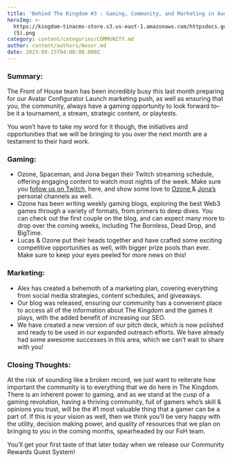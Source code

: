 ```yaml
---
title: 'Behind The Kingdom #3 : Gaming, Community, and Marketing in August 2023'
heroImg: >-
  https://kingdom-tinacms-store.s3.us-east-1.amazonaws.com/httpsdocs.google.comdocumentd18cac6WfI3DoNCwqkmOcPH0hW0uyYJiIECj48SeOycp8editusp=sharing
  (5).png
category: content/categories/COMMUNITY.md
author: content/authors/Aesor.md
date: 2023-09-15T04:00:00.000Z
---
```


### Summary:

The Front of House team has been incredibly busy this last month preparing for our Avatar Configurator Launch marketing push, as well as ensuring that you, the community, always have a gaming opportunity to look forward to– be it a tournament, a stream, strategic content, or playtests.

You won’t have to take my word for it though, the initiatives and opportunities that we will be bringing to you over the next month are a testament to their hard work.

### Gaming:

* Ozone, Spaceman, and Jona began their Twitch streaming schedule, offering engaging content to watch most nights of the week. Make sure you [follow us on Twitch](https://www.twitch.tv/thekingdomworld), here, and show some love to [Ozone ](https://www.twitch.tv/ozonefreerun)& [Jona’s ](https://www.twitch.tv/jonakinho)personal channels as well.
* Ozone has been writing weekly gaming blogs, exploring the best Web3 games through a variety of formats, from primers to deep dives. You can check out the first couple on the blog, and can expect many more to drop over the coming weeks, including The Bornless, Dead Drop, and BigTime.
* Lucas & Ozone put their heads together and have crafted some exciting competitive opportunities as well, with bigger prize pools than ever. Make sure to keep your eyes peeled for more news on this!

### Marketing:

* Alex has created a behemoth of a marketing plan, covering everything from social media strategies, content schedules, and giveaways. 
* Our blog was released, ensuring our community has a convenient place to access all of the information about The Kingdom and the games it plays, with the added benefit of increasing our SEO.
* We have created a new version of our pitch deck, which is now polished and ready to be used in our expanded outreach efforts. We have already had some awesome successes in this area, which we can’t wait to share with you!

### Closing Thoughts:

At the risk of sounding like a broken record, we just want to reiterate how important the community is to everything that we do here in The Kingdom. There is an inherent power to gaming, and as we stand at the cusp of a gaming revolution, having a thriving community, full of gamers who’s skill & opinions you trust, will be the #1 most valuable thing that a gamer can be a part of. If this is your vision as well, then we think you’ll be very happy with the utility, decision making power, and quality of resources that we plan on bringing to you in the coming months, spearheaded by our FoH team.

You’ll get your first taste of that later today when we release our Community Rewards Quest System!
